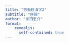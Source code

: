 ```yaml
---
title: "労働経済学2"
subtitle: "序論"
author: "川田恵介"
format: 
    revealjs:
      self-contained: true
---
```


